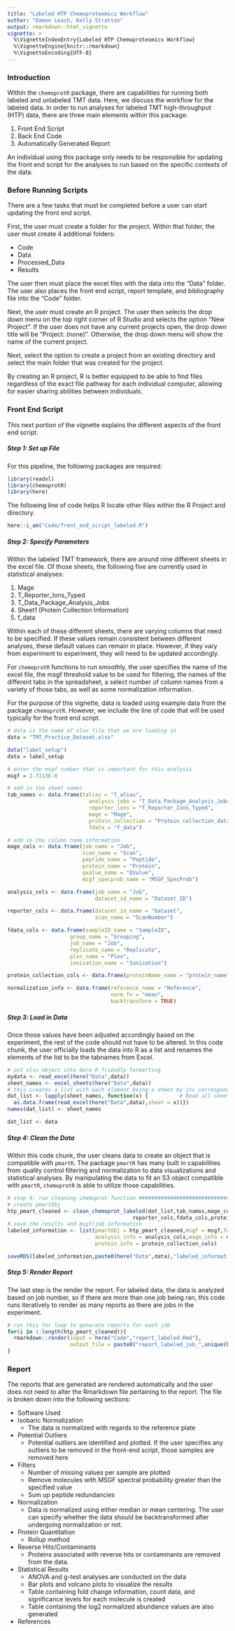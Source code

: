 ```yaml
---
title: "Labeled HTP Chemoproteomics Workflow"
author: "Damon Leach, Kelly Stratton"
output: rmarkdown::html_vignette
vignette: >
  %\VignetteIndexEntry{Labeled HTP Chemoproteomics Workflow}
  %\VignetteEngine{knitr::rmarkdown}
  %\VignetteEncoding{UTF-8}
---
```


### Introduction

Within the `chemoprotR` package, there are capabilities for running both labeled and unlabeled TMT data. Here, we discuss the workflow for the labeled data. In order to run analyses for labeled TMT high-throughput (HTP) data, there are three main elements within this package:

1. Front End Script
2. Back End Code
3. Automatically Generated Report

An individual using this package only needs to be responsible for updating the front end script for the analyses to run based on the specific contexts of the data.

### Before Running Scripts

There are a few tasks that must be completed before a user can start updating the front end script.

First, the user must create a folder for the project. Within that folder, the user must create 4 additional folders:

- Code
- Data
- Processed_Data
- Results

The user then must place the excel files with the data into the "Data" folder. The user also places the front end script, report template, and bibliography file into the "Code" folder.

Next, the user must create an R project. The user then selects the drop down menu on the top right corner of R Studio and selects the option "New Project". If the user does not have any current projects open, the drop down title will be "Project: (none)". Otherwise, the drop down menu will show the name of the current project.

Next, select the option to create a project from an existing directory and select the main folder that was created for the project.

By creating an R project, R is better equipped to be able to find files regardless of the exact file pathway for each individual computer, allowing for easier sharing abilities between individuals.

### Front End Script

This next portion of the vignette explains the different aspects of the front end script.

##### Step 1: Set up File

For this pipeline, the following packages are required:

```r
library(readxl)
library(chemoprotR)
library(here)
```

The following line of code helps R locate other files within the R Project and directory.

```r
here::i_am("Code/front_end_script_labeled.R")
```

##### Step 2: Specify Parameters

Within the labeled TMT framework, there are around nine different sheets in the excel file. Of those sheets, the following five are currently used in statistical analyses:

1. Mage
2. T_Reporter_Ions_Typed
3. T_Data_Package_Analysis_Jobs
4. Sheet1 (Protein Collection Information)
5. f_data

Within each of these different sheets, there are varying columns that need to be specified. If these values remain consistent between different analyses, these default values can remain in place. However, if they vary from experiment to experiment, they will need to be updated accordingly.

For `chemoprotR` functions to run smoothly, the user specifies the name of the excel file, the msgf threshold value to be used for filtering, the names of the different tabs in the spreadsheet, a select number of column names from a variety of those tabs, as well as some normalization information.

For the purpose of this vignette, data is loaded using example data from the package `chemoprotR`. However, we include the line of code that will be used typically for the front end script.

```r
# data is the name of xlsx file that we are loading in
data = "TMT_Practice_Dataset.xlsx"
```

```r
data("label_setup")
data = label_setup
```

```r
# enter the msgf number that is important for this analysis
msgf = 2.7113E-8

# add in the sheet names
tab_names <- data.frame(talias = "T_alias",
                          analysis_jobs = "T_Data_Package_Analysis_Jobs",
                          reporter_ions = "T_Reporter_Ions_Typed",
                          mage = "Mage",
                          protein_collection = "Protein_collection_data",
                          fdata = "f_data")

# add in the column name information
mage_cols <- data.frame(job_name = "Job",
                        scan_name = "Scan",
                        peptide_name = "Peptide",
                        protein_name = "Protein",
                        qvalue_name = "QValue",
                        msgf_specprob_name = "MSGF_SpecProb")

analysis_cols <- data.frame(job_name = "Job",
                            dataset_id_name = "Dataset_ID")

reporter_cols <- data.frame(dataset_id_name = "Dataset",
                            scan_name = "ScanNumber")

fdata_cols <- data.frame(sampleID_name = "SampleID",
                    group_name = "Grouping",
                    job_name = "Job",
                    replicate_name = "Replicate",
                    plex_name = "Plex",
                    ionization_name = "Ionization")

protein_collection_cols <- data.frame(proteinName_name = "protein_name")

normalization_info <- data.frame(reference_name = "Reference",
                                 norm_fn = "mean",
                                 backtransform = TRUE)
```

##### Step 3: Load in Data

Once those values have been adjusted accordingly based on the experiment, the rest of the code should not have to be altered. In this code chunk, the user officially loads the data into R as a list and renames the elements of the list to be the tabnames from Excel.

```r
# put xlsx object into more R friendly formatting
mydata <- read_excel(here("Data",data))
sheet_names <- excel_sheets(here("Data",data))
# this creates a list with each element being a sheet by its corresponding name
dat_list <- lapply(sheet_names, function(x) {          # Read all sheets to list
  as.data.frame(read_excel(here("Data",data),sheet = x))})
names(dat_list) <- sheet_names
```

```r
dat_list <- data
```

##### Step 4: Clean the Data

Within this code chunk, the user cleans data to create an object that is compatible with `pmartR`. The package `pmartR` has many built in capabilities from quality control filtering and normalization to data visualizations and statistical analyses. By manipulating the data to fit an S3 object compatible with `pmartR`, `chemoprotR` is able to utilize those capabilities.

```r
# step 4: run cleaning chemoprot function ######################################
# create pmartObj
htp_pmart_cleaned <- clean_chemoprot_labeled(dat_list,tab_names,mage_cols,analysis_cols,
                                        reporter_cols,fdata_cols,protein_collection_cols)
# save the results and msgf/job information
labeled_information <- list(pmartObj = htp_pmart_cleaned,msgf = msgf,fdata_info = fdata_cols,
                            analysis_info = analysis_cols,mage_info = mage_cols,norm_info = normalization_info,
                            protein_info = protein_collection_cols)
```

```r
saveRDS(labeled_information,paste0(here("Data",data),"labeled_information.RDS"))
```

##### Step 5: Render Report

The last step is the render the report. For labeled data, the data is analyzed based on job number, so if there are more than one job being ran, this code runs iteratively to render as many reports as there are jobs in the experiment.

```r
# run this for loop to generate reports for each job
for(i in 1:length(htp_pmart_cleaned)){
  rmarkdown::render(input = here("Code","report_labeled.Rmd"),
                    output_file = paste0("report_labeled_job_",unique(htp_pmart_cleaned[[i]]$e_meta$Job),".html"))
}
```

### Report

The reports that are generated are rendered automatically and the user does not need to alter the Rmarkdown file pertaining to the report. The file is broken down into the following sections:

- Software Used
- Isobaric Normalization
  - The data is normalized with regards to the reference plate
- Potential Outliers
  - Potential outliers are identified and plotted. If the user specifies any outliers to be removed in the front-end script, those samples are removed here
- Filters
  - Number of missing values per sample are plotted
  - Remove molecules with MSGF spectral probability greater than the specified value
  - Sum up peptide redundancies
- Normalization
  - Data is normalized using either median or mean centering. The user can specify whether the data should be backtransformed after undergoing normalization or not.
- Protein Quantitation
  - Rollup method
- Reverse Hits/Contaminants
  - Proteins associated with reverse hits or contaminants are removed from the data.
- Statistical Results
  - ANOVA and g-test analyses are conducted on the data
  - Bar plots and volcano plots to visualize the results
  - Table containing fold change information, count data, and significance levels for each molecule is created
  - Table containing the log2 normalized abundance values are also generated
- References